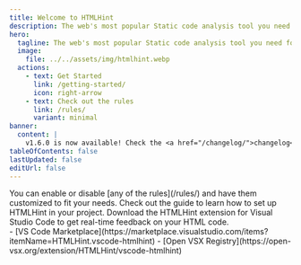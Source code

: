 ```yaml
---
title: Welcome to HTMLHint
description: The web's most popular Static code analysis tool you need for your HTML. Available as a CLI tool, VS Code extension, and more.
hero:
  tagline: The web's most popular Static code analysis tool you need for your HTML
  image:
    file: ../../assets/img/htmlhint.webp
  actions:
    - text: Get Started
      link: /getting-started/
      icon: right-arrow
    - text: Check out the rules
      link: /rules/
      variant: minimal
banner:
  content: |
    v1.6.0 is now available! Check the <a href="/changelog/">changelog</a> to see what's new.
tableOfContents: false
lastUpdated: false
editUrl: false
---
```



<CardGrid>
  <Card title="Configure the rules" icon="setting">
    You can enable or disable [any of the rules](/rules/) and have them
    customized to fit your needs. Check out the guide to learn how to set up
    HTMLHint in your project.
  </Card>
  <Card title="VS Code Extension" icon="star">
    Download the HTMLHint extension for Visual Studio Code to get real-time
    feedback on your HTML code.
    <div class="mt-1">
      - [VS Code
      Marketplace](https://marketplace.visualstudio.com/items?itemName=HTMLHint.vscode-htmlhint)
      - [Open VSX
      Registry](https://open-vsx.org/extension/HTMLHint/vscode-htmlhint)
    </div>
  </Card>
</CardGrid>
